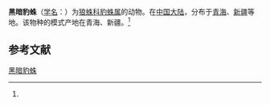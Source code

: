 {{Speciesbox
| name = 黑暗豹蛛
| status = 
| status_system = 
| image = 
| genus = Pardosa
| species = atronigra
| authority = (Song, 1995)<ref name='id13850'>{{cite web| url =http://www.bioinfo.cn/db05/BjdwSpecies.php?action=view&id=13850| title =黑暗豹蛛| work =《中国动物物种编目数据库》| publisher =中国科学院微生物研究所| author =中国科学院动物研究所| accessdate =2009-04-28| deadurl =yes| archiveurl =https://web.archive.org/web/20160305065400/http://www.bioinfo.cn/db05/BjdwSpecies.php?action=view&id=13850| archivedate =2016-03-05}}</ref>
}}

'''黑暗豹蛛'''（[[学名|学名]]：{{lang|la|''Pardosa atronigra''}}）为[[狼蛛科|狼蛛科]][[豹蛛属|豹蛛属]]的动物。在[[中国大陆|中国大陆]]，分布于[[青海|青海]]、[[新疆|新疆]]等地。该物种的模式产地在青海、新疆。<ref name='id13850'/>

== 参考文献 ==
{{reflist}}

{{Wikispecies|Pardosa atronigra}}
{{Taxonbar|from=Q4186475}}

[[Category:豹蛛属|黑暗豹蛛]]


{{蜘蛛小作品}}